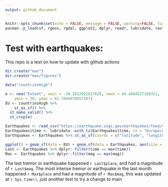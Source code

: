 ```yaml
---
output: github_document
---
```


<!-- README.md is generated from README.Rmd. Please edit that file -->

```r
knitr::opts_chunk$set(echo = FALSE, message = FALSE, warning=FALSE, fig.path = "man/figures/README-")
pacman::p_load(sf, rgeos, rgdal, ggplot2, dplyr, readr, lubridate, raster, rworldxtra)
```

# Test with earthquakes:

This repo is a test on how to update with github actions

```r

dir.create("man")
dir.create("man/figures")

data("countriesHigh")

e <- new("Extent", xmin = -30.2612922827628, xmax = 44.4804537168321, 
    ymin = 30, ymax = 82.7048070057387)
EU <- countriesHigh %>% 
    st_as_sf() %>% 
  st_make_valid() %>% 
  st_crop(e)

Earthquakes <- read_csv("https://earthquake.usgs.gov/earthquakes/feed/v1.0/summary/2.5_month.csv")
Earthquakes$time <- lubridate::with_tz(Earthquakes$time, tz = "Europe/Amsterdam")
Earthquakes <- Earthquakes %>% st_as_sf(coords = c("latitude", "longitude"), crs = "+proj=longlat +datum=WGS84 +no_defs") %>% sf::st_crop(e)

ggplot() + geom_sf(data = EU) + geom_sf(data = Earthquakes, aes(size = mag, color = mag)) + theme_bw() + scale_color_viridis_b()
Last <- Earthquakes %>% dplyr::filter(time == max(time))
Max <- Earthquakes %>% dplyr::filter(mag == max(mag))
```
The last tremor or earthquake happened `r Last$place`, and had a magnitude of `r Last$mag`. The most intense tremor or earthquake in the last month happened  `r Max$place` and had a magnitude of `r Max$mag`, this was updated at `r Sys.time()`, just another test to try a change to main